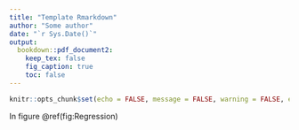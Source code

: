```yaml
---
title: "Template Rmarkdown"
author: "Some author"
date: "`r Sys.Date()`"
output:
  bookdown::pdf_document2:
    keep_tex: false
    fig_caption: true
    toc: false
---
```


```r
knitr::opts_chunk$set(echo = FALSE, message = FALSE, warning = FALSE, error = FALSE)
```


In figure \@ref(fig:Regression)
